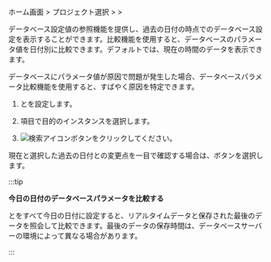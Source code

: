 ホーム画面 &gt; プロジェクト選択 &gt; <Cmdname sid="side_analysis" className="uitext" /> &gt; <Cmdname sid="side_dbParameter" className="uitext" />

データベース設定値の参照機能を提供し、過去の日付の時点でのデータベース設定を表示することができます。比較機能を使用すると、データベースのパラメータ値を日付別に比較できます。デフォルトでは、現在の時間のデータを表示できます。 

データベースにパラメータ値が原因で問題が発生した場合、データベースパラメータ比較機能を使用すると、すばやく原因を特定できます。

<ProdImg img='db-databaseparameter.png' desc='データベースパラメータ'/>

1. <Cmdname sid="reference_date" className="uitext" />と<Cmdname sid="comparison_date" className="uitext" />を設定します。

2. <Cmdname sid="instance" className="uitext" />項目で目的のインスタンスを選択します。

3. ![検索アイコン](/img/ico-btn-search.png)ボタンをクリックしてください。 

現在と選択した過去の日付との変更点を一目で確認する場合は、<Cmdname sid="view_changes" className="uitext" />ボタンを選択します。

<ProdImg img='db-databaseparameter-changed.png' desc='データベースパラメータ'/>

<Xclude product="redis,mongodb,oracle-pro,oracle,db2">

:::tip

**今日の日付のデータベースパラメータを比較する**

<Xclude product="cubrid"><ProdImg img="db-databaseparameter-compare-today.png" desc="パラメータ" /></Xclude>

<Cmdname sid="reference_date" className="uitext" />と<Cmdname sid="comparison_date" className="uitext" />をすべて今日の日付に設定すると、リアルタイムデータと保存された最後のデータを照会して比較できます。最後のデータの保存時間は、データベースサーバーの環境によって異なる場合があります。

:::

</Xclude>

